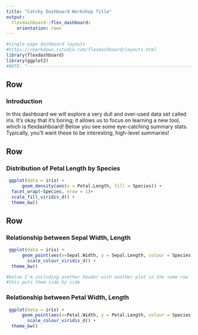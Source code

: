```yaml
---
title: "Catchy Dashboard Workshop Title"
output: 
  flexdashboard::flex_dashboard:
    orientation: rows
---
```


```r
#single-page dashboard layouts
#https://rmarkdown.rstudio.com/flexdashboard/layouts.html
library(flexdashboard)
library(ggplot2)
#NOTE: "-----------------------------------------------------------------------" is the section delimiter
```


Row {data-height=200}
-----------------------------------------------------------------------

### Introduction

In this dashboard we will explore a very dull and over-used data set called iris. It's okay that it's boring; it allows us to focus on learning a new tool, which is flexdashboard! Below you see some eye-catching summary stats. Typically, you'll want these to be interesting, high-level summaries!


Row {data-height=400}
-----------------------------------------------------------------------

### Distribution of Petal Length by Species

```r
 ggplot(data = iris) +
      geom_density(aes(x = Petal.Length, fill = Species)) +
  facet_wrap(~Species, nrow = 1)+
  scale_fill_viridis_d() +
  theme_bw()

```


Row {data-height=400}
-----------------------------------------------------------------------

### Relationship between Sepal Width, Length

```r
 ggplot(data = iris) +
      geom_point(aes(x=Sepal.Width, y = Sepal.Length, colour = Species))+
        scale_colour_viridis_d() +
  theme_bw()

#below I'm including another header with another plot in the same row 
#this puts them side by side
```

### Relationship between Petal Width, Length

```r
 ggplot(data = iris) +
      geom_point(aes(x=Petal.Width, y = Petal.Length, colour = Species))+
        scale_colour_viridis_d() +
  theme_bw()
```
